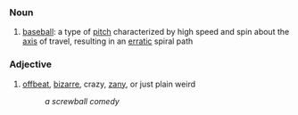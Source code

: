 === Noun ===
#[[baseball]]: a type of [[pitch]] characterized by high speed and spin about the [[axis]] of travel, resulting in an [[erratic]] spiral path

=== Adjective === 
#[[offbeat]], [[bizarre]], crazy, [[zany]], or just plain weird
#: ''a screwball comedy''